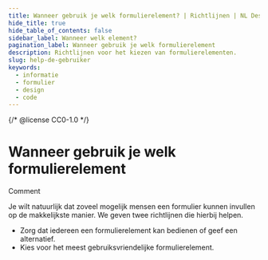 ```yaml
---
title: Wanneer gebruik je welk formulierelement? | Richtlijnen | NL Design System
hide_title: true
hide_table_of_contents: false
sidebar_label: Wanneer welk element?
pagination_label: Wanneer gebruik je welk formulierelement
description: Richtlijnen voor het kiezen van formulierelementen.
slug: help-de-gebruiker
keywords:
  - informatie
  - formulier
  - design
  - code
---
```


{/* @license CC0-1.0 */}


# Wanneer gebruik je welk formulierelement

Comment

Je wilt natuurlijk dat zoveel mogelijk mensen een formulier kunnen invullen op de makkelijkste manier. We geven twee richtlijnen die hierbij helpen.

- Zorg dat iedereen een formulierelement kan bedienen of geef een alternatief.
- Kies voor het meest gebruiksvriendelijke formulierelement.

<WhenWhichCompat />
<WhenWhichCompatCode />

<WhenWhichUsability />

<FormFooterInfo />
